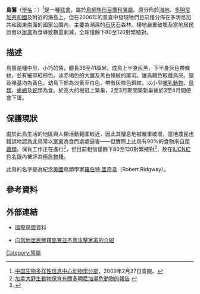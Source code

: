 {{Speciesbox
| name = 島鵟
| image = Ridgeway's Hawk (Buteo ridgwayi) (8082820954).jpg
| status = CR
| status_system = IUCN3.1
| status_ref = <ref>{{IUCN|id=22695886 |title=''Buteo ridgwayi'' |assessor=BirdLife International |assessor-link=BirdLife International |version=2013.2 |year=2013 |accessdate=26 November 2013}}</ref>
| trend = down
| genus = Buteo
| species = ridgwayi
| authority = ([[Charles_B._Cory|Cory]], 1883)
}}

'''島鵟'''（[[學名|學名]]：''{{lang|la|Buteo ridgwayi}}''）<ref>[http://zd1.brim.ac.cn/Mnamelist.asp?start=7981 中国生物多样性信息中心动物学分部]{{dead link|date=2017年12月 |bot=InternetArchiveBot |fix-attempted=yes }}，2009年2月27日查閱。</ref>是一種[[猛禽|猛禽]]，屬於[[鳥綱|鳥綱]][[隼形目|隼形目]][[鷹科|鷹科]][[鵟屬|鵟屬]]。原分佈於[[海地|海地]]、[[多明尼加共和國|多明尼加共和國]]及附近的海島上，但在2006年的普查中發現牠們目前僅分佈在多明尼加共和國東南面的國家公園內，主要為潮濕的[[石灰石|石灰石]]森林。棲地嚴重破壞及當地居民誤會以[[家禽|家禽]]為食導致數量劇減，全球僅餘下80至120對繁殖對。

==描述==
島鵟是種中型、小巧的鵟，體長36至41厘米。成鳥上半身灰黑，下半身灰色帶條紋，並有細碎紅棕色。淡赤褐色的大腿及黑白條紋的尾羽。雄鳥體色較雌鳥灰。腿及喙基均為黃色。幼鳥下部為淡黃至白色，帶有灰棕色斑紋。以小型[[哺乳動物|哺乳動物]]、[[鳥類|鳥類]]、[[蜥蜴|蜥蜴]]及[[蛇|蛇]]類為食。於高大的樹冠上築巢，2至3月期間築新巢後於3至4月間便會下蛋。

==保護現狀==
由於此鳥生活的地區與人類活動範圍較近，因此其棲息地被嚴重破壞，當地農民也錯誤地認為此鳥常以[[家禽|家禽]]為食而處處逼害——但實際上此鳥有90%的食物來自[[爬蟲類|爬蟲類]]。保肓工作正在進行<ref>[http://www.wptc.org/wildlife/WPC%20Progress%20Report%202005.pdf 加拿大野生動物保育有關多明尼加瀕危動物的報告] {{webarchive|url=https://web.archive.org/web/20061008225337/http://www.wptc.org/wildlife/WPC%20Progress%20Report%202005.pdf |date=2006-10-08 }}</ref>，但目前相信僅餘下80至120對繁殖對<ref>{{cite web |title= Groups unite at last refuge for Ridgway's Hawk |url= http://www.birdlife.org/news/news/2006/10/dom_rep_ridgway.html |publisher= BirdLife International |date= 2006-01-11 |accessdate= 2007-09-23}}</ref>，故在[[IUCN紅色名錄|IUCN紅色名錄]]內被評為[[極危物種|極危物種]]。

此鳥的名字是為紀念[[美國|美國]]鳥類學家[[羅伯特·里奇韋|羅伯特·里奇韋]]（Robert Ridgway）。

==參考資料==
{{Reflist}}

==外部連結==
*{{en}} [http://www.birdlife.org/datazone/species/index.html?action=SpcHTMDetails.asp&sid=3501&m=0 國際鳥盟資料] {{Wayback|url=http://www.birdlife.org/datazone/species/index.html?action=SpcHTMDetails.asp&sid=3501&m=0 |date=20090102230924 }}
*{{en}} [https://web.archive.org/web/20100613054001/http://peregrinefund.org/conserve_category.asp?category=West%20Indies%20Project 向當地居民解釋島鵟並不會攻擊家禽的介紹]
{{Taxonbar|from=Q1273226}}

[[Category:鵟屬|Category:鵟屬]]
